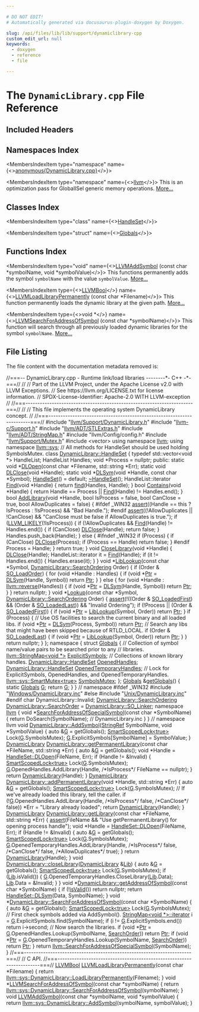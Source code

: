 ```yaml
---

# DO NOT EDIT!
# Automatically generated via docusaurus-plugin-doxygen by Doxygen.

slug: /api/files/lib/lib/support/dynamiclibrary-cpp
custom_edit_url: null
keywords:
  - doxygen
  - reference
  - file

---
```





# The `DynamicLibrary.cpp` File Reference

<DoxygenPage pluginConfig={pluginConfig}>



## Included Headers

<IncludesList>
<IncludesListItem
  filePath="llvm/Support/DynamicLibrary.h"
  permalink="/docs/api/files/include/include/llvm/include/llvm/support/dynamiclibrary-h"
  isLocal="true" />
<IncludesListItem
  filePath="llvm-c/Support.h"
  permalink="/docs/api/files/include/include/llvm-c/support-h"
  isLocal="true" />
<IncludesListItem
  filePath="llvm/ADT/STLExtras.h"
  permalink="/docs/api/files/include/include/llvm/include/llvm/adt/stlextras-h"
  isLocal="true" />
<IncludesListItem
  filePath="llvm/ADT/StringMap.h"
  permalink="/docs/api/files/include/include/llvm/include/llvm/adt/stringmap-h"
  isLocal="true" />
<IncludesListItem
  filePath="llvm/Config/config.h"
  permalink=""
  isLocal="true" />
<IncludesListItem
  filePath="llvm/Support/Mutex.h"
  permalink="/docs/api/files/include/include/llvm/include/llvm/support/mutex-h"
  isLocal="true" />
<IncludesListItem
  filePath="vector"
  permalink=""
  isLocal="false" />
<IncludesListItem
  filePath="Unix/DynamicLibrary.inc"
  permalink="/docs/api/files/lib/lib/support/lib/support/unix/dynamiclibrary-inc"
  isLocal="true" />
</IncludesList>

## Namespaces Index

<MembersIndex>

<MembersIndexItem
  type="namespace"
  name={<><a href="/docs/api/namespaces/anonymous-dynamiclibrary-cpp-">anonymous&#123;DynamicLibrary.cpp&#125;</a></>}>
</MembersIndexItem>

<MembersIndexItem
  type="namespace"
  name={<><a href="/docs/api/namespaces/llvm">llvm</a></>}>
This is an optimization pass for GlobalISel generic memory operations. <a href="/docs/api/namespaces/llvm/#details">More...</a>
</MembersIndexItem>

</MembersIndex>

## Classes Index

<MembersIndex>

<MembersIndexItem
  type="class"
  name={<><a href="/docs/api/classes/dynamiclibrary/handleset">HandleSet</a></>}>
</MembersIndexItem>

<MembersIndexItem
  type="struct"
  name={<><a href="/docs/api/structs/anonymous-namespace-dynamiclibrary-cpp-/globals">Globals</a></>}>
</MembersIndexItem>

</MembersIndex>

## Functions Index

<MembersIndex>

<MembersIndexItem
  type="void"
  name={<><a href="/docs/api/groups/llvmccore/#ga8706a6e4aa81193f97cf40c1dd8c0d3a">LLVMAddSymbol</a> (const char &#42;symbolName, void &#42;symbolValue)</>}>
This functions permanently adds the symbol <code>symbolName</code> with the value <code>symbolValue</code>. <a href="/docs/api/groups/llvmccore/#ga8706a6e4aa81193f97cf40c1dd8c0d3a">More...</a>
</MembersIndexItem>

<MembersIndexItem
  type={<><a href="/docs/api/groups/llvmcsupporttypes/#ga209de0bceb13179a973c6a45211617bd">LLVMBool</a></>}
  name={<><a href="/docs/api/groups/llvmccore/#ga6fc1331c1a6d2cc6f0fda94f4a4636f9">LLVMLoadLibraryPermanently</a> (const char &#42;Filename)</>}>
This function permanently loads the dynamic library at the given path. <a href="/docs/api/groups/llvmccore/#ga6fc1331c1a6d2cc6f0fda94f4a4636f9">More...</a>
</MembersIndexItem>

<MembersIndexItem
  type={<>void &#42;</>}
  name={<><a href="/docs/api/groups/llvmccore/#ga9361c91b1806a646e7c019ee82f927f2">LLVMSearchForAddressOfSymbol</a> (const char &#42;symbolName)</>}>
This function will search through all previously loaded dynamic libraries for the symbol <code>symbolName</code>. <a href="/docs/api/groups/llvmccore/#ga9361c91b1806a646e7c019ee82f927f2">More...</a>
</MembersIndexItem>

</MembersIndex>


## File Listing

The file content with the documentation metadata removed is:

<ProgramListing>

<Link id="l00001" /><CodeLine lineNumber="1"><span class="doxyHighlightComment">//===-- DynamicLibrary.cpp - Runtime link/load libraries --------&#42;- C++ -&#42;-===//</span></CodeLine>
<Link id="l00002" /><CodeLine lineNumber="2"><span class="doxyHighlightComment">//</span></CodeLine>
<Link id="l00003" /><CodeLine lineNumber="3"><span class="doxyHighlightComment">// Part of the LLVM Project, under the Apache License v2.0 with LLVM Exceptions.</span></CodeLine>
<Link id="l00004" /><CodeLine lineNumber="4"><span class="doxyHighlightComment">// See https://llvm.org/LICENSE.txt for license information.</span></CodeLine>
<Link id="l00005" /><CodeLine lineNumber="5"><span class="doxyHighlightComment">// SPDX-License-Identifier: Apache-2.0 WITH LLVM-exception</span></CodeLine>
<Link id="l00006" /><CodeLine lineNumber="6"><span class="doxyHighlightComment">//</span></CodeLine>
<Link id="l00007" /><CodeLine lineNumber="7"><span class="doxyHighlightComment">//===----------------------------------------------------------------------===//</span></CodeLine>
<Link id="l00008" /><CodeLine lineNumber="8"><span class="doxyHighlightComment">//</span></CodeLine>
<Link id="l00009" /><CodeLine lineNumber="9"><span class="doxyHighlightComment">//  This file implements the operating system DynamicLibrary concept.</span></CodeLine>
<Link id="l00010" /><CodeLine lineNumber="10"><span class="doxyHighlightComment">//</span></CodeLine>
<Link id="l00011" /><CodeLine lineNumber="11"><span class="doxyHighlightComment">//===----------------------------------------------------------------------===//</span></CodeLine>
<Link id="l00012" /><CodeLine lineNumber="12"></CodeLine>
<Link id="l00013" /><CodeLine lineNumber="13"><span class="doxyHighlightPreprocessor">#include &quot;<a href="/docs/api/files/include/include/llvm/include/llvm/support/dynamiclibrary-h">llvm/Support/DynamicLibrary.h</a>&quot;</span></CodeLine>
<Link id="l00014" /><CodeLine lineNumber="14"><span class="doxyHighlightPreprocessor">#include &quot;<a href="/docs/api/files/include/include/llvm-c/support-h">llvm-c/Support.h</a>&quot;</span></CodeLine>
<Link id="l00015" /><CodeLine lineNumber="15"><span class="doxyHighlightPreprocessor">#include &quot;<a href="/docs/api/files/include/include/llvm/include/llvm/adt/stlextras-h">llvm/ADT/STLExtras.h</a>&quot;</span></CodeLine>
<Link id="l00016" /><CodeLine lineNumber="16"><span class="doxyHighlightPreprocessor">#include &quot;<a href="/docs/api/files/include/include/llvm/include/llvm/adt/stringmap-h">llvm/ADT/StringMap.h</a>&quot;</span></CodeLine>
<Link id="l00017" /><CodeLine lineNumber="17"><span class="doxyHighlightPreprocessor">#include &quot;llvm/Config/config.h&quot;</span></CodeLine>
<Link id="l00018" /><CodeLine lineNumber="18"><span class="doxyHighlightPreprocessor">#include &quot;<a href="/docs/api/files/include/include/llvm/include/llvm/support/mutex-h">llvm/Support/Mutex.h</a>&quot;</span></CodeLine>
<Link id="l00019" /><CodeLine lineNumber="19"><span class="doxyHighlightPreprocessor">#include &lt;vector&gt;</span></CodeLine>
<Link id="l00020" /><CodeLine lineNumber="20"></CodeLine>
<Link id="l00021" /><CodeLine lineNumber="21"><span class="doxyHighlightKeyword">using namespace </span><span class="doxyHighlight"><a href="/docs/api/namespaces/llvm">llvm</a>;</span></CodeLine>
<Link id="l00022" /><CodeLine lineNumber="22"><span class="doxyHighlightKeyword">using namespace </span><span class="doxyHighlight"><a href="/docs/api/namespaces/llvm/sys">llvm::sys</a>;</span></CodeLine>
<Link id="l00023" /><CodeLine lineNumber="23"></CodeLine>
<Link id="l00024" /><CodeLine lineNumber="24"><span class="doxyHighlightComment">// All methods for HandleSet should be used holding SymbolsMutex.</span></CodeLine>
<Link id="l00025" /><CodeLine lineNumber="25" lineLink="/docs/api/classes/dynamiclibrary/handleset"><span class="doxyHighlightKeyword">class </span><span class="doxyHighlight"><a href="/docs/api/classes/dynamiclibrary/handleset">DynamicLibrary::HandleSet</a> &#123;</span></CodeLine>
<Link id="l00026" /><CodeLine lineNumber="26"><span class="doxyHighlight">  </span><span class="doxyHighlightKeyword">typedef</span><span class="doxyHighlight"> std::vector&lt;void &#42;&gt; HandleList;</span></CodeLine>
<Link id="l00027" /><CodeLine lineNumber="27"><span class="doxyHighlight">  HandleList Handles;</span></CodeLine>
<Link id="l00028" /><CodeLine lineNumber="28"><span class="doxyHighlight">  </span><span class="doxyHighlightKeywordType">void</span><span class="doxyHighlight"> &#42;Process = </span><span class="doxyHighlightKeyword">nullptr</span><span class="doxyHighlight">;</span></CodeLine>
<Link id="l00029" /><CodeLine lineNumber="29"></CodeLine>
<Link id="l00030" /><CodeLine lineNumber="30"><span class="doxyHighlightKeyword">public</span><span class="doxyHighlight">:</span></CodeLine>
<Link id="l00031" /><CodeLine lineNumber="31" lineLink="/docs/api/classes/dynamiclibrary/handleset/#a9df2a55f4a1ee34610802540457f3fab"><span class="doxyHighlight">  </span><span class="doxyHighlightKeyword">static</span><span class="doxyHighlight"> </span><span class="doxyHighlightKeywordType">void</span><span class="doxyHighlight"> &#42;<a href="/docs/api/classes/dynamiclibrary/handleset/#a9df2a55f4a1ee34610802540457f3fab">DLOpen</a>(</span><span class="doxyHighlightKeyword">const</span><span class="doxyHighlight"> </span><span class="doxyHighlightKeywordType">char</span><span class="doxyHighlight"> &#42;Filename, std::string &#42;Err);</span></CodeLine>
<Link id="l00032" /><CodeLine lineNumber="32" lineLink="/docs/api/classes/dynamiclibrary/handleset/#ae7a8e4c562fe12a27adea30aba533254"><span class="doxyHighlight">  </span><span class="doxyHighlightKeyword">static</span><span class="doxyHighlight"> </span><span class="doxyHighlightKeywordType">void</span><span class="doxyHighlight"> <a href="/docs/api/classes/dynamiclibrary/handleset/#ae7a8e4c562fe12a27adea30aba533254">DLClose</a>(</span><span class="doxyHighlightKeywordType">void</span><span class="doxyHighlight"> &#42;Handle);</span></CodeLine>
<Link id="l00033" /><CodeLine lineNumber="33" lineLink="/docs/api/classes/dynamiclibrary/handleset/#aaea4161534624cd91cd5404b6f25291c"><span class="doxyHighlight">  </span><span class="doxyHighlightKeyword">static</span><span class="doxyHighlight"> </span><span class="doxyHighlightKeywordType">void</span><span class="doxyHighlight"> &#42;<a href="/docs/api/classes/dynamiclibrary/handleset/#aaea4161534624cd91cd5404b6f25291c">DLSym</a>(</span><span class="doxyHighlightKeywordType">void</span><span class="doxyHighlight"> &#42;Handle, </span><span class="doxyHighlightKeyword">const</span><span class="doxyHighlight"> </span><span class="doxyHighlightKeywordType">char</span><span class="doxyHighlight"> &#42;Symbol);</span></CodeLine>
<Link id="l00034" /><CodeLine lineNumber="34"></CodeLine>
<Link id="l00035" /><CodeLine lineNumber="35" lineLink="/docs/api/classes/dynamiclibrary/handleset/#a777bb13433fdb558cb3817e3f4ce441c"><span class="doxyHighlight">  <a href="/docs/api/classes/dynamiclibrary/handleset/#a777bb13433fdb558cb3817e3f4ce441c">HandleSet</a>() = </span><span class="doxyHighlightKeywordFlow">default</span><span class="doxyHighlight">;</span></CodeLine>
<Link id="l00036" /><CodeLine lineNumber="36" lineLink="/docs/api/classes/dynamiclibrary/handleset/#aac812445033afca9d6ebe400399b4830"><span class="doxyHighlight">  <a href="/docs/api/classes/dynamiclibrary/handleset/#aac812445033afca9d6ebe400399b4830">~HandleSet</a>();</span></CodeLine>
<Link id="l00037" /><CodeLine lineNumber="37"></CodeLine>
<Link id="l00038" /><CodeLine lineNumber="38" lineLink="/docs/api/classes/dynamiclibrary/handleset/#a877c633db7115d78879906125c5a2d35"><span class="doxyHighlight">  HandleList::iterator <a href="/docs/api/classes/dynamiclibrary/handleset/#a877c633db7115d78879906125c5a2d35">Find</a>(</span><span class="doxyHighlightKeywordType">void</span><span class="doxyHighlight"> &#42;Handle) &#123; </span><span class="doxyHighlightKeywordFlow">return</span><span class="doxyHighlight"> <a href="/docs/api/namespaces/llvm/#a086e9fbdb06276db7753101a08a63adf">find</a>(Handles, Handle); &#125;</span></CodeLine>
<Link id="l00039" /><CodeLine lineNumber="39"></CodeLine>
<Link id="l00040" /><CodeLine lineNumber="40" lineLink="/docs/api/classes/dynamiclibrary/handleset/#a7aae8e8aa49a578f9ee990ba6ac5c59f"><span class="doxyHighlight">  </span><span class="doxyHighlightKeywordType">bool</span><span class="doxyHighlight"> <a href="/docs/api/classes/dynamiclibrary/handleset/#a7aae8e8aa49a578f9ee990ba6ac5c59f">Contains</a>(</span><span class="doxyHighlightKeywordType">void</span><span class="doxyHighlight"> &#42;Handle) &#123;</span></CodeLine>
<Link id="l00041" /><CodeLine lineNumber="41"><span class="doxyHighlight">    </span><span class="doxyHighlightKeywordFlow">return</span><span class="doxyHighlight"> Handle == Process || <a href="/docs/api/classes/dynamiclibrary/handleset/#a877c633db7115d78879906125c5a2d35">Find</a>(Handle) != Handles.end();</span></CodeLine>
<Link id="l00042" /><CodeLine lineNumber="42"><span class="doxyHighlight">  &#125;</span></CodeLine>
<Link id="l00043" /><CodeLine lineNumber="43"></CodeLine>
<Link id="l00044" /><CodeLine lineNumber="44" lineLink="/docs/api/classes/dynamiclibrary/handleset/#a57e48229c8cea2a8adee11137875503f"><span class="doxyHighlight">  </span><span class="doxyHighlightKeywordType">bool</span><span class="doxyHighlight"> <a href="/docs/api/classes/dynamiclibrary/handleset/#a57e48229c8cea2a8adee11137875503f">AddLibrary</a>(</span><span class="doxyHighlightKeywordType">void</span><span class="doxyHighlight"> &#42;Handle, </span><span class="doxyHighlightKeywordType">bool</span><span class="doxyHighlight"> IsProcess = </span><span class="doxyHighlightKeyword">false</span><span class="doxyHighlight">, </span><span class="doxyHighlightKeywordType">bool</span><span class="doxyHighlight"> CanClose = </span><span class="doxyHighlightKeyword">true</span><span class="doxyHighlight">,</span></CodeLine>
<Link id="l00045" /><CodeLine lineNumber="45"><span class="doxyHighlight">                  </span><span class="doxyHighlightKeywordType">bool</span><span class="doxyHighlight"> AllowDuplicates = </span><span class="doxyHighlightKeyword">false</span><span class="doxyHighlight">) &#123;</span></CodeLine>
<Link id="l00046" /><CodeLine lineNumber="46"><span class="doxyHighlightPreprocessor">#ifdef &#95;WIN32</span></CodeLine>
<Link id="l00047" /><CodeLine lineNumber="47"><span class="doxyHighlight">    <a href="/docs/api/files/lib/lib/target/lib/target/amdgpu/silowercontrolflow-cpp/#a4868c5d81c5ccc98c47aeab6244346a0">assert</a>((Handle == </span><span class="doxyHighlightKeyword">this</span><span class="doxyHighlight"> ? IsProcess : !IsProcess) &amp;&amp; </span><span class="doxyHighlightStringLiteral">&quot;Bad Handle.&quot;</span><span class="doxyHighlight">);</span></CodeLine>
<Link id="l00048" /><CodeLine lineNumber="48"><span class="doxyHighlightPreprocessor">#endif</span></CodeLine>
<Link id="l00049" /><CodeLine lineNumber="49"><span class="doxyHighlight">    <a href="/docs/api/files/lib/lib/target/lib/target/amdgpu/silowercontrolflow-cpp/#a4868c5d81c5ccc98c47aeab6244346a0">assert</a>((!AllowDuplicates || !CanClose) &amp;&amp;</span></CodeLine>
<Link id="l00050" /><CodeLine lineNumber="50"><span class="doxyHighlight">           </span><span class="doxyHighlightStringLiteral">&quot;CanClose must be false if AllowDuplicates is true.&quot;</span><span class="doxyHighlight">);</span></CodeLine>
<Link id="l00051" /><CodeLine lineNumber="51"></CodeLine>
<Link id="l00052" /><CodeLine lineNumber="52"><span class="doxyHighlight">    </span><span class="doxyHighlightKeywordFlow">if</span><span class="doxyHighlight"> (<a href="/docs/api/files/include/include/llvm/include/llvm/support/compiler-h/#ae5b35beb6f127e5f47269e9124b886fb">LLVM&#95;LIKELY</a>(!IsProcess)) &#123;</span></CodeLine>
<Link id="l00053" /><CodeLine lineNumber="53"><span class="doxyHighlight">      </span><span class="doxyHighlightKeywordFlow">if</span><span class="doxyHighlight"> (!AllowDuplicates &amp;&amp; <a href="/docs/api/classes/dynamiclibrary/handleset/#a877c633db7115d78879906125c5a2d35">Find</a>(Handle) != Handles.end()) &#123;</span></CodeLine>
<Link id="l00054" /><CodeLine lineNumber="54"><span class="doxyHighlight">        </span><span class="doxyHighlightKeywordFlow">if</span><span class="doxyHighlight"> (CanClose)</span></CodeLine>
<Link id="l00055" /><CodeLine lineNumber="55"><span class="doxyHighlight">          <a href="/docs/api/classes/dynamiclibrary/handleset/#ae7a8e4c562fe12a27adea30aba533254">DLClose</a>(Handle);</span></CodeLine>
<Link id="l00056" /><CodeLine lineNumber="56"><span class="doxyHighlight">        </span><span class="doxyHighlightKeywordFlow">return</span><span class="doxyHighlight"> </span><span class="doxyHighlightKeyword">false</span><span class="doxyHighlight">;</span></CodeLine>
<Link id="l00057" /><CodeLine lineNumber="57"><span class="doxyHighlight">      &#125;</span></CodeLine>
<Link id="l00058" /><CodeLine lineNumber="58"><span class="doxyHighlight">      Handles.push&#95;back(Handle);</span></CodeLine>
<Link id="l00059" /><CodeLine lineNumber="59"><span class="doxyHighlight">    &#125; </span><span class="doxyHighlightKeywordFlow">else</span><span class="doxyHighlight"> &#123;</span></CodeLine>
<Link id="l00060" /><CodeLine lineNumber="60"><span class="doxyHighlightPreprocessor">#ifndef &#95;WIN32</span></CodeLine>
<Link id="l00061" /><CodeLine lineNumber="61"><span class="doxyHighlight">      </span><span class="doxyHighlightKeywordFlow">if</span><span class="doxyHighlight"> (Process) &#123;</span></CodeLine>
<Link id="l00062" /><CodeLine lineNumber="62"><span class="doxyHighlight">        </span><span class="doxyHighlightKeywordFlow">if</span><span class="doxyHighlight"> (CanClose)</span></CodeLine>
<Link id="l00063" /><CodeLine lineNumber="63"><span class="doxyHighlight">          <a href="/docs/api/classes/dynamiclibrary/handleset/#ae7a8e4c562fe12a27adea30aba533254">DLClose</a>(Process);</span></CodeLine>
<Link id="l00064" /><CodeLine lineNumber="64"><span class="doxyHighlight">        </span><span class="doxyHighlightKeywordFlow">if</span><span class="doxyHighlight"> (Process == Handle)</span></CodeLine>
<Link id="l00065" /><CodeLine lineNumber="65"><span class="doxyHighlight">          </span><span class="doxyHighlightKeywordFlow">return</span><span class="doxyHighlight"> </span><span class="doxyHighlightKeyword">false</span><span class="doxyHighlight">;</span></CodeLine>
<Link id="l00066" /><CodeLine lineNumber="66"><span class="doxyHighlight">      &#125;</span></CodeLine>
<Link id="l00067" /><CodeLine lineNumber="67"><span class="doxyHighlightPreprocessor">#endif</span></CodeLine>
<Link id="l00068" /><CodeLine lineNumber="68"><span class="doxyHighlight">      Process = Handle;</span></CodeLine>
<Link id="l00069" /><CodeLine lineNumber="69"><span class="doxyHighlight">    &#125;</span></CodeLine>
<Link id="l00070" /><CodeLine lineNumber="70"><span class="doxyHighlight">    </span><span class="doxyHighlightKeywordFlow">return</span><span class="doxyHighlight"> </span><span class="doxyHighlightKeyword">true</span><span class="doxyHighlight">;</span></CodeLine>
<Link id="l00071" /><CodeLine lineNumber="71"><span class="doxyHighlight">  &#125;</span></CodeLine>
<Link id="l00072" /><CodeLine lineNumber="72"></CodeLine>
<Link id="l00073" /><CodeLine lineNumber="73" lineLink="/docs/api/classes/dynamiclibrary/handleset/#afdf806f09f0e9c8f46b2af3e7671008b"><span class="doxyHighlight">  </span><span class="doxyHighlightKeywordType">void</span><span class="doxyHighlight"> <a href="/docs/api/classes/dynamiclibrary/handleset/#afdf806f09f0e9c8f46b2af3e7671008b">CloseLibrary</a>(</span><span class="doxyHighlightKeywordType">void</span><span class="doxyHighlight"> &#42;Handle) &#123;</span></CodeLine>
<Link id="l00074" /><CodeLine lineNumber="74"><span class="doxyHighlight">    <a href="/docs/api/classes/dynamiclibrary/handleset/#ae7a8e4c562fe12a27adea30aba533254">DLClose</a>(Handle);</span></CodeLine>
<Link id="l00075" /><CodeLine lineNumber="75"><span class="doxyHighlight">    HandleList::iterator it = <a href="/docs/api/classes/dynamiclibrary/handleset/#a877c633db7115d78879906125c5a2d35">Find</a>(Handle);</span></CodeLine>
<Link id="l00076" /><CodeLine lineNumber="76"><span class="doxyHighlight">    </span><span class="doxyHighlightKeywordFlow">if</span><span class="doxyHighlight"> (it != Handles.end()) &#123;</span></CodeLine>
<Link id="l00077" /><CodeLine lineNumber="77"><span class="doxyHighlight">      Handles.erase(it);</span></CodeLine>
<Link id="l00078" /><CodeLine lineNumber="78"><span class="doxyHighlight">    &#125;</span></CodeLine>
<Link id="l00079" /><CodeLine lineNumber="79"><span class="doxyHighlight">  &#125;</span></CodeLine>
<Link id="l00080" /><CodeLine lineNumber="80"></CodeLine>
<Link id="l00081" /><CodeLine lineNumber="81" lineLink="/docs/api/classes/dynamiclibrary/handleset/#aacb1203f411484794ada2f3e9556ef63"><span class="doxyHighlight">  </span><span class="doxyHighlightKeywordType">void</span><span class="doxyHighlight"> &#42;<a href="/docs/api/classes/dynamiclibrary/handleset/#aacb1203f411484794ada2f3e9556ef63">LibLookup</a>(</span><span class="doxyHighlightKeyword">const</span><span class="doxyHighlight"> </span><span class="doxyHighlightKeywordType">char</span><span class="doxyHighlight"> &#42;Symbol, <a href="/docs/api/classes/llvm/sys/dynamiclibrary/#a5e198e8003db7c5e9f35ee98a5897e59">DynamicLibrary::SearchOrdering</a> Order) &#123;</span></CodeLine>
<Link id="l00082" /><CodeLine lineNumber="82"><span class="doxyHighlight">    </span><span class="doxyHighlightKeywordFlow">if</span><span class="doxyHighlight"> (Order &amp; <a href="/docs/api/classes/llvm/sys/dynamiclibrary/#a5e198e8003db7c5e9f35ee98a5897e59a766335f02cb77f4bea92f2212f65c0b5">SO&#95;LoadOrder</a>) &#123;</span></CodeLine>
<Link id="l00083" /><CodeLine lineNumber="83"><span class="doxyHighlight">      </span><span class="doxyHighlightKeywordFlow">for</span><span class="doxyHighlight"> (</span><span class="doxyHighlightKeywordType">void</span><span class="doxyHighlight"> &#42;Handle : Handles) &#123;</span></CodeLine>
<Link id="l00084" /><CodeLine lineNumber="84"><span class="doxyHighlight">        </span><span class="doxyHighlightKeywordFlow">if</span><span class="doxyHighlight"> (</span><span class="doxyHighlightKeywordType">void</span><span class="doxyHighlight"> &#42;<a href="/docs/api/files/lib/lib/analysis/targetlibraryinfo-cpp/#aca185e6d0e9f423dbb24440206454872a11dbf501abf829b3ab7049c2d3a8a053">Ptr</a> = <a href="/docs/api/classes/dynamiclibrary/handleset/#aaea4161534624cd91cd5404b6f25291c">DLSym</a>(Handle, Symbol))</span></CodeLine>
<Link id="l00085" /><CodeLine lineNumber="85"><span class="doxyHighlight">          </span><span class="doxyHighlightKeywordFlow">return</span><span class="doxyHighlight"> <a href="/docs/api/files/lib/lib/analysis/targetlibraryinfo-cpp/#aca185e6d0e9f423dbb24440206454872a11dbf501abf829b3ab7049c2d3a8a053">Ptr</a>;</span></CodeLine>
<Link id="l00086" /><CodeLine lineNumber="86"><span class="doxyHighlight">      &#125;</span></CodeLine>
<Link id="l00087" /><CodeLine lineNumber="87"><span class="doxyHighlight">    &#125; </span><span class="doxyHighlightKeywordFlow">else</span><span class="doxyHighlight"> &#123;</span></CodeLine>
<Link id="l00088" /><CodeLine lineNumber="88"><span class="doxyHighlight">      </span><span class="doxyHighlightKeywordFlow">for</span><span class="doxyHighlight"> (</span><span class="doxyHighlightKeywordType">void</span><span class="doxyHighlight"> &#42;Handle : <a href="/docs/api/namespaces/llvm/#a6b0ac1fa4f05de76413c5e0ca6334035">llvm::reverse</a>(Handles)) &#123;</span></CodeLine>
<Link id="l00089" /><CodeLine lineNumber="89"><span class="doxyHighlight">        </span><span class="doxyHighlightKeywordFlow">if</span><span class="doxyHighlight"> (</span><span class="doxyHighlightKeywordType">void</span><span class="doxyHighlight"> &#42;<a href="/docs/api/files/lib/lib/analysis/targetlibraryinfo-cpp/#aca185e6d0e9f423dbb24440206454872a11dbf501abf829b3ab7049c2d3a8a053">Ptr</a> = <a href="/docs/api/classes/dynamiclibrary/handleset/#aaea4161534624cd91cd5404b6f25291c">DLSym</a>(Handle, Symbol))</span></CodeLine>
<Link id="l00090" /><CodeLine lineNumber="90"><span class="doxyHighlight">          </span><span class="doxyHighlightKeywordFlow">return</span><span class="doxyHighlight"> <a href="/docs/api/files/lib/lib/analysis/targetlibraryinfo-cpp/#aca185e6d0e9f423dbb24440206454872a11dbf501abf829b3ab7049c2d3a8a053">Ptr</a>;</span></CodeLine>
<Link id="l00091" /><CodeLine lineNumber="91"><span class="doxyHighlight">      &#125;</span></CodeLine>
<Link id="l00092" /><CodeLine lineNumber="92"><span class="doxyHighlight">    &#125;</span></CodeLine>
<Link id="l00093" /><CodeLine lineNumber="93"><span class="doxyHighlight">    </span><span class="doxyHighlightKeywordFlow">return</span><span class="doxyHighlight"> </span><span class="doxyHighlightKeyword">nullptr</span><span class="doxyHighlight">;</span></CodeLine>
<Link id="l00094" /><CodeLine lineNumber="94"><span class="doxyHighlight">  &#125;</span></CodeLine>
<Link id="l00095" /><CodeLine lineNumber="95"></CodeLine>
<Link id="l00096" /><CodeLine lineNumber="96" lineLink="/docs/api/classes/dynamiclibrary/handleset/#a69d9a9e69fed62d0f6edd6aa1eb77d95"><span class="doxyHighlight">  </span><span class="doxyHighlightKeywordType">void</span><span class="doxyHighlight"> &#42;<a href="/docs/api/classes/dynamiclibrary/handleset/#a69d9a9e69fed62d0f6edd6aa1eb77d95">Lookup</a>(</span><span class="doxyHighlightKeyword">const</span><span class="doxyHighlight"> </span><span class="doxyHighlightKeywordType">char</span><span class="doxyHighlight"> &#42;Symbol, <a href="/docs/api/classes/llvm/sys/dynamiclibrary/#a5e198e8003db7c5e9f35ee98a5897e59">DynamicLibrary::SearchOrdering</a> Order) &#123;</span></CodeLine>
<Link id="l00097" /><CodeLine lineNumber="97"><span class="doxyHighlight">    <a href="/docs/api/files/lib/lib/target/lib/target/amdgpu/silowercontrolflow-cpp/#a4868c5d81c5ccc98c47aeab6244346a0">assert</a>(!((Order &amp; <a href="/docs/api/classes/llvm/sys/dynamiclibrary/#a5e198e8003db7c5e9f35ee98a5897e59a8e941223db97baefe656ec0adc0d78ab">SO&#95;LoadedFirst</a>) &amp;&amp; (Order &amp; <a href="/docs/api/classes/llvm/sys/dynamiclibrary/#a5e198e8003db7c5e9f35ee98a5897e59a455bb962eea2904a7faa441d04b59946">SO&#95;LoadedLast</a>)) &amp;&amp;</span></CodeLine>
<Link id="l00098" /><CodeLine lineNumber="98"><span class="doxyHighlight">           </span><span class="doxyHighlightStringLiteral">&quot;Invalid Ordering&quot;</span><span class="doxyHighlight">);</span></CodeLine>
<Link id="l00099" /><CodeLine lineNumber="99"></CodeLine>
<Link id="l00100" /><CodeLine lineNumber="100"><span class="doxyHighlight">    </span><span class="doxyHighlightKeywordFlow">if</span><span class="doxyHighlight"> (!Process || (Order &amp; <a href="/docs/api/classes/llvm/sys/dynamiclibrary/#a5e198e8003db7c5e9f35ee98a5897e59a8e941223db97baefe656ec0adc0d78ab">SO&#95;LoadedFirst</a>)) &#123;</span></CodeLine>
<Link id="l00101" /><CodeLine lineNumber="101"><span class="doxyHighlight">      </span><span class="doxyHighlightKeywordFlow">if</span><span class="doxyHighlight"> (</span><span class="doxyHighlightKeywordType">void</span><span class="doxyHighlight"> &#42;<a href="/docs/api/files/lib/lib/analysis/targetlibraryinfo-cpp/#aca185e6d0e9f423dbb24440206454872a11dbf501abf829b3ab7049c2d3a8a053">Ptr</a> = <a href="/docs/api/classes/dynamiclibrary/handleset/#aacb1203f411484794ada2f3e9556ef63">LibLookup</a>(Symbol, Order))</span></CodeLine>
<Link id="l00102" /><CodeLine lineNumber="102"><span class="doxyHighlight">        </span><span class="doxyHighlightKeywordFlow">return</span><span class="doxyHighlight"> <a href="/docs/api/files/lib/lib/analysis/targetlibraryinfo-cpp/#aca185e6d0e9f423dbb24440206454872a11dbf501abf829b3ab7049c2d3a8a053">Ptr</a>;</span></CodeLine>
<Link id="l00103" /><CodeLine lineNumber="103"><span class="doxyHighlight">    &#125;</span></CodeLine>
<Link id="l00104" /><CodeLine lineNumber="104"><span class="doxyHighlight">    </span><span class="doxyHighlightKeywordFlow">if</span><span class="doxyHighlight"> (Process) &#123;</span></CodeLine>
<Link id="l00105" /><CodeLine lineNumber="105"><span class="doxyHighlight">      </span><span class="doxyHighlightComment">// Use OS facilities to search the current binary and all loaded libs.</span></CodeLine>
<Link id="l00106" /><CodeLine lineNumber="106"><span class="doxyHighlight">      </span><span class="doxyHighlightKeywordFlow">if</span><span class="doxyHighlight"> (</span><span class="doxyHighlightKeywordType">void</span><span class="doxyHighlight"> &#42;<a href="/docs/api/files/lib/lib/analysis/targetlibraryinfo-cpp/#aca185e6d0e9f423dbb24440206454872a11dbf501abf829b3ab7049c2d3a8a053">Ptr</a> = <a href="/docs/api/classes/dynamiclibrary/handleset/#aaea4161534624cd91cd5404b6f25291c">DLSym</a>(Process, Symbol))</span></CodeLine>
<Link id="l00107" /><CodeLine lineNumber="107"><span class="doxyHighlight">        </span><span class="doxyHighlightKeywordFlow">return</span><span class="doxyHighlight"> <a href="/docs/api/files/lib/lib/analysis/targetlibraryinfo-cpp/#aca185e6d0e9f423dbb24440206454872a11dbf501abf829b3ab7049c2d3a8a053">Ptr</a>;</span></CodeLine>
<Link id="l00108" /><CodeLine lineNumber="108"></CodeLine>
<Link id="l00109" /><CodeLine lineNumber="109"><span class="doxyHighlight">      </span><span class="doxyHighlightComment">// Search any libs that might have been skipped because of RTLD&#95;LOCAL.</span></CodeLine>
<Link id="l00110" /><CodeLine lineNumber="110"><span class="doxyHighlight">      </span><span class="doxyHighlightKeywordFlow">if</span><span class="doxyHighlight"> (Order &amp; <a href="/docs/api/classes/llvm/sys/dynamiclibrary/#a5e198e8003db7c5e9f35ee98a5897e59a455bb962eea2904a7faa441d04b59946">SO&#95;LoadedLast</a>) &#123;</span></CodeLine>
<Link id="l00111" /><CodeLine lineNumber="111"><span class="doxyHighlight">        </span><span class="doxyHighlightKeywordFlow">if</span><span class="doxyHighlight"> (</span><span class="doxyHighlightKeywordType">void</span><span class="doxyHighlight"> &#42;<a href="/docs/api/files/lib/lib/analysis/targetlibraryinfo-cpp/#aca185e6d0e9f423dbb24440206454872a11dbf501abf829b3ab7049c2d3a8a053">Ptr</a> = <a href="/docs/api/classes/dynamiclibrary/handleset/#aacb1203f411484794ada2f3e9556ef63">LibLookup</a>(Symbol, Order))</span></CodeLine>
<Link id="l00112" /><CodeLine lineNumber="112"><span class="doxyHighlight">          </span><span class="doxyHighlightKeywordFlow">return</span><span class="doxyHighlight"> <a href="/docs/api/files/lib/lib/analysis/targetlibraryinfo-cpp/#aca185e6d0e9f423dbb24440206454872a11dbf501abf829b3ab7049c2d3a8a053">Ptr</a>;</span></CodeLine>
<Link id="l00113" /><CodeLine lineNumber="113"><span class="doxyHighlight">      &#125;</span></CodeLine>
<Link id="l00114" /><CodeLine lineNumber="114"><span class="doxyHighlight">    &#125;</span></CodeLine>
<Link id="l00115" /><CodeLine lineNumber="115"><span class="doxyHighlight">    </span><span class="doxyHighlightKeywordFlow">return</span><span class="doxyHighlight"> </span><span class="doxyHighlightKeyword">nullptr</span><span class="doxyHighlight">;</span></CodeLine>
<Link id="l00116" /><CodeLine lineNumber="116"><span class="doxyHighlight">  &#125;</span></CodeLine>
<Link id="l00117" /><CodeLine lineNumber="117"><span class="doxyHighlight">&#125;;</span></CodeLine>
<Link id="l00118" /><CodeLine lineNumber="118"></CodeLine>
<Link id="l00119" /><CodeLine lineNumber="119" lineLink="/docs/api/namespaces/anonymous-dynamiclibrary-cpp-"><span class="doxyHighlightKeyword">namespace </span><span class="doxyHighlight">&#123;</span></CodeLine>
<Link id="l00120" /><CodeLine lineNumber="120"></CodeLine>
<Link id="l00121" /><CodeLine lineNumber="121" lineLink="/docs/api/structs/anonymous-namespace-dynamiclibrary-cpp-/globals"><span class="doxyHighlightKeyword">struct </span><span class="doxyHighlight"><a href="/docs/api/structs/anonymous-namespace-dynamiclibrary-cpp-/globals">Globals</a> &#123;</span></CodeLine>
<Link id="l00122" /><CodeLine lineNumber="122"><span class="doxyHighlight">  </span><span class="doxyHighlightComment">// Collection of symbol name/value pairs to be searched prior to any</span></CodeLine>
<Link id="l00123" /><CodeLine lineNumber="123"><span class="doxyHighlight">  </span><span class="doxyHighlightComment">// libraries.</span></CodeLine>
<Link id="l00124" /><CodeLine lineNumber="124" lineLink="/docs/api/structs/anonymous-namespace-dynamiclibrary-cpp-/globals/#a01a9169e936c1ca671bb66d39f78a02b"><span class="doxyHighlight">  <a href="/docs/api/classes/llvm/stringmap">llvm::StringMap&lt;void &#42;&gt;</a> <a href="/docs/api/structs/anonymous-namespace-dynamiclibrary-cpp-/globals/#a01a9169e936c1ca671bb66d39f78a02b">ExplicitSymbols</a>;</span></CodeLine>
<Link id="l00125" /><CodeLine lineNumber="125"><span class="doxyHighlight">  </span><span class="doxyHighlightComment">// Collections of known library handles.</span></CodeLine>
<Link id="l00126" /><CodeLine lineNumber="126" lineLink="/docs/api/structs/anonymous-namespace-dynamiclibrary-cpp-/globals/#a913f67fe420755a2f1ff22fcbdc0fcda"><span class="doxyHighlight">  <a href="/docs/api/classes/dynamiclibrary/handleset">DynamicLibrary::HandleSet</a> <a href="/docs/api/structs/anonymous-namespace-dynamiclibrary-cpp-/globals/#a913f67fe420755a2f1ff22fcbdc0fcda">OpenedHandles</a>;</span></CodeLine>
<Link id="l00127" /><CodeLine lineNumber="127" lineLink="/docs/api/structs/anonymous-namespace-dynamiclibrary-cpp-/globals/#affb0415e73e539545c4374d8c403f766"><span class="doxyHighlight">  <a href="/docs/api/classes/dynamiclibrary/handleset">DynamicLibrary::HandleSet</a> <a href="/docs/api/structs/anonymous-namespace-dynamiclibrary-cpp-/globals/#affb0415e73e539545c4374d8c403f766">OpenedTemporaryHandles</a>;</span></CodeLine>
<Link id="l00128" /><CodeLine lineNumber="128"><span class="doxyHighlight">  </span><span class="doxyHighlightComment">// Lock for ExplicitSymbols, OpenedHandles, and OpenedTemporaryHandles.</span></CodeLine>
<Link id="l00129" /><CodeLine lineNumber="129" lineLink="/docs/api/structs/anonymous-namespace-dynamiclibrary-cpp-/globals/#a4df01cad29668c02c0ad5aaa374d929b"><span class="doxyHighlight">  <a href="/docs/api/classes/llvm/sys/smartmutex">llvm::sys::SmartMutex&lt;true&gt;</a> <a href="/docs/api/structs/anonymous-namespace-dynamiclibrary-cpp-/globals/#a4df01cad29668c02c0ad5aaa374d929b">SymbolsMutex</a>;</span></CodeLine>
<Link id="l00130" /><CodeLine lineNumber="130"><span class="doxyHighlight">&#125;;</span></CodeLine>
<Link id="l00131" /><CodeLine lineNumber="131"></CodeLine>
<Link id="l00132" /><CodeLine lineNumber="132" lineLink="/docs/api/namespaces/anonymous-dynamiclibrary-cpp-/#afd73ef1e5423fbc1cfd28f7a13726bb7"><span class="doxyHighlight"><a href="/docs/api/structs/anonymous-namespace-dynamiclibrary-cpp-/globals">Globals</a> &amp;<a href="/docs/api/namespaces/anonymous-dynamiclibrary-cpp-/#afd73ef1e5423fbc1cfd28f7a13726bb7">getGlobals</a>() &#123;</span></CodeLine>
<Link id="l00133" /><CodeLine lineNumber="133"><span class="doxyHighlight">  </span><span class="doxyHighlightKeyword">static</span><span class="doxyHighlight"> <a href="/docs/api/structs/anonymous-namespace-dynamiclibrary-cpp-/globals">Globals</a> <a href="/docs/api/files/lib/lib/support/md5-cpp/#ad96b7cf3182ce2ba85e5a7a93b12c441">G</a>;</span></CodeLine>
<Link id="l00134" /><CodeLine lineNumber="134"><span class="doxyHighlight">  </span><span class="doxyHighlightKeywordFlow">return</span><span class="doxyHighlight"> <a href="/docs/api/files/lib/lib/support/md5-cpp/#ad96b7cf3182ce2ba85e5a7a93b12c441">G</a>;</span></CodeLine>
<Link id="l00135" /><CodeLine lineNumber="135"><span class="doxyHighlight">&#125;</span></CodeLine>
<Link id="l00136" /><CodeLine lineNumber="136"></CodeLine>
<Link id="l00137" /><CodeLine lineNumber="137"><span class="doxyHighlight">&#125; </span><span class="doxyHighlightComment">// namespace</span></CodeLine>
<Link id="l00138" /><CodeLine lineNumber="138"></CodeLine>
<Link id="l00139" /><CodeLine lineNumber="139"><span class="doxyHighlightPreprocessor">#ifdef &#95;WIN32</span></CodeLine>
<Link id="l00140" /><CodeLine lineNumber="140"></CodeLine>
<Link id="l00141" /><CodeLine lineNumber="141"><span class="doxyHighlightPreprocessor">#include &quot;<a href="/docs/api/files/lib/lib/support/lib/support/windows/dynamiclibrary-inc">Windows/DynamicLibrary.inc</a>&quot;</span></CodeLine>
<Link id="l00142" /><CodeLine lineNumber="142"></CodeLine>
<Link id="l00143" /><CodeLine lineNumber="143"><span class="doxyHighlightPreprocessor">#else</span></CodeLine>
<Link id="l00144" /><CodeLine lineNumber="144"></CodeLine>
<Link id="l00145" /><CodeLine lineNumber="145"><span class="doxyHighlightPreprocessor">#include &quot;<a href="/docs/api/files/lib/lib/support/lib/support/unix/dynamiclibrary-inc">Unix/DynamicLibrary.inc</a>&quot;</span></CodeLine>
<Link id="l00146" /><CodeLine lineNumber="146"></CodeLine>
<Link id="l00147" /><CodeLine lineNumber="147"><span class="doxyHighlightPreprocessor">#endif</span></CodeLine>
<Link id="l00148" /><CodeLine lineNumber="148"></CodeLine>
<Link id="l00149" /><CodeLine lineNumber="149"><span class="doxyHighlightKeywordType">char</span><span class="doxyHighlight"> DynamicLibrary::Invalid;</span></CodeLine>
<Link id="l00150" /><CodeLine lineNumber="150"><span class="doxyHighlight"><a href="/docs/api/classes/llvm/sys/dynamiclibrary/#a5e198e8003db7c5e9f35ee98a5897e59">DynamicLibrary::SearchOrdering</a> <a href="/docs/api/classes/llvm/sys/dynamiclibrary/#a796ad78100654a505c1803a39208fb5d">DynamicLibrary::SearchOrder</a> =</span></CodeLine>
<Link id="l00151" /><CodeLine lineNumber="151"><span class="doxyHighlight">    <a href="/docs/api/classes/llvm/sys/dynamiclibrary/#a5e198e8003db7c5e9f35ee98a5897e59a8e2b356d38ac9fe1f4a792153d6049a0">DynamicLibrary::SO&#95;Linker</a>;</span></CodeLine>
<Link id="l00152" /><CodeLine lineNumber="152"></CodeLine>
<Link id="l00153" /><CodeLine lineNumber="153"><span class="doxyHighlightKeyword">namespace </span><span class="doxyHighlight"><a href="/docs/api/namespaces/llvm">llvm</a> &#123;</span></CodeLine>
<Link id="l00154" /><CodeLine lineNumber="154" lineLink="/docs/api/namespaces/llvm/#ae640baa7177b5de5f1726f808db2d813"><span class="doxyHighlightKeywordType">void</span><span class="doxyHighlight"> &#42;<a href="/docs/api/namespaces/llvm/#ae640baa7177b5de5f1726f808db2d813">SearchForAddressOfSpecialSymbol</a>(</span><span class="doxyHighlightKeyword">const</span><span class="doxyHighlight"> </span><span class="doxyHighlightKeywordType">char</span><span class="doxyHighlight"> &#42;SymbolName) &#123;</span></CodeLine>
<Link id="l00155" /><CodeLine lineNumber="155"><span class="doxyHighlight">  </span><span class="doxyHighlightKeywordFlow">return</span><span class="doxyHighlight"> DoSearch(SymbolName); </span><span class="doxyHighlightComment">// DynamicLibrary.inc</span></CodeLine>
<Link id="l00156" /><CodeLine lineNumber="156"><span class="doxyHighlight">&#125;</span></CodeLine>
<Link id="l00157" /><CodeLine lineNumber="157"><span class="doxyHighlight">&#125; </span><span class="doxyHighlightComment">// namespace llvm</span></CodeLine>
<Link id="l00158" /><CodeLine lineNumber="158"></CodeLine>
<Link id="l00159" /><CodeLine lineNumber="159" lineLink="/docs/api/classes/llvm/sys/dynamiclibrary/#a2f997f2beb9cf206cd215663be3b9617"><span class="doxyHighlightKeywordType">void</span><span class="doxyHighlight"> <a href="/docs/api/classes/llvm/sys/dynamiclibrary/#a2f997f2beb9cf206cd215663be3b9617">DynamicLibrary::AddSymbol</a>(<a href="/docs/api/classes/llvm/stringref">StringRef</a> SymbolName, </span><span class="doxyHighlightKeywordType">void</span><span class="doxyHighlight"> &#42;SymbolValue) &#123;</span></CodeLine>
<Link id="l00160" /><CodeLine lineNumber="160"><span class="doxyHighlight">  </span><span class="doxyHighlightKeyword">auto</span><span class="doxyHighlight"> &amp;<a href="/docs/api/files/lib/lib/support/md5-cpp/#ad96b7cf3182ce2ba85e5a7a93b12c441">G</a> = getGlobals();</span></CodeLine>
<Link id="l00161" /><CodeLine lineNumber="161"><span class="doxyHighlight">  <a href="/docs/api/namespaces/llvm/sys/#a1094ec958353ee43bd8ffd18187b1160">SmartScopedLock&lt;true&gt;</a> Lock(<a href="/docs/api/files/lib/lib/support/md5-cpp/#ad96b7cf3182ce2ba85e5a7a93b12c441">G</a>.SymbolsMutex);</span></CodeLine>
<Link id="l00162" /><CodeLine lineNumber="162"><span class="doxyHighlight">  <a href="/docs/api/files/lib/lib/support/md5-cpp/#ad96b7cf3182ce2ba85e5a7a93b12c441">G</a>.ExplicitSymbols&#91;SymbolName&#93; = SymbolValue;</span></CodeLine>
<Link id="l00163" /><CodeLine lineNumber="163"><span class="doxyHighlight">&#125;</span></CodeLine>
<Link id="l00164" /><CodeLine lineNumber="164"></CodeLine>
<Link id="l00165" /><CodeLine lineNumber="165" lineLink="/docs/api/classes/llvm/sys/dynamiclibrary/#a5fe607fc919d5fcd00bdfded75f46643"><span class="doxyHighlight"><a href="/docs/api/classes/llvm/sys/dynamiclibrary/#a57f3eea5ad36a6b82ec5bb2b63363227">DynamicLibrary</a> <a href="/docs/api/classes/llvm/sys/dynamiclibrary/#a5fe607fc919d5fcd00bdfded75f46643">DynamicLibrary::getPermanentLibrary</a>(</span><span class="doxyHighlightKeyword">const</span><span class="doxyHighlight"> </span><span class="doxyHighlightKeywordType">char</span><span class="doxyHighlight"> &#42;FileName,</span></CodeLine>
<Link id="l00166" /><CodeLine lineNumber="166"><span class="doxyHighlight">                                                   std::string &#42;Err) &#123;</span></CodeLine>
<Link id="l00167" /><CodeLine lineNumber="167"><span class="doxyHighlight">  </span><span class="doxyHighlightKeyword">auto</span><span class="doxyHighlight"> &amp;<a href="/docs/api/files/lib/lib/support/md5-cpp/#ad96b7cf3182ce2ba85e5a7a93b12c441">G</a> = getGlobals();</span></CodeLine>
<Link id="l00168" /><CodeLine lineNumber="168"><span class="doxyHighlight">  </span><span class="doxyHighlightKeywordType">void</span><span class="doxyHighlight"> &#42;Handle = <a href="/docs/api/classes/dynamiclibrary/handleset/#a9df2a55f4a1ee34610802540457f3fab">HandleSet::DLOpen</a>(FileName, Err);</span></CodeLine>
<Link id="l00169" /><CodeLine lineNumber="169"><span class="doxyHighlight">  </span><span class="doxyHighlightKeywordFlow">if</span><span class="doxyHighlight"> (Handle != &amp;Invalid) &#123;</span></CodeLine>
<Link id="l00170" /><CodeLine lineNumber="170"><span class="doxyHighlight">    <a href="/docs/api/namespaces/llvm/sys/#a1094ec958353ee43bd8ffd18187b1160">SmartScopedLock&lt;true&gt;</a> Lock(<a href="/docs/api/files/lib/lib/support/md5-cpp/#ad96b7cf3182ce2ba85e5a7a93b12c441">G</a>.SymbolsMutex);</span></CodeLine>
<Link id="l00171" /><CodeLine lineNumber="171"><span class="doxyHighlight">    <a href="/docs/api/files/lib/lib/support/md5-cpp/#ad96b7cf3182ce2ba85e5a7a93b12c441">G</a>.OpenedHandles.AddLibrary(Handle, </span><span class="doxyHighlightComment">/&#42;IsProcess&#42;/</span><span class="doxyHighlight"> FileName == </span><span class="doxyHighlightKeyword">nullptr</span><span class="doxyHighlight">);</span></CodeLine>
<Link id="l00172" /><CodeLine lineNumber="172"><span class="doxyHighlight">  &#125;</span></CodeLine>
<Link id="l00173" /><CodeLine lineNumber="173"></CodeLine>
<Link id="l00174" /><CodeLine lineNumber="174"><span class="doxyHighlight">  </span><span class="doxyHighlightKeywordFlow">return</span><span class="doxyHighlight"> <a href="/docs/api/classes/llvm/sys/dynamiclibrary/#a57f3eea5ad36a6b82ec5bb2b63363227">DynamicLibrary</a>(Handle);</span></CodeLine>
<Link id="l00175" /><CodeLine lineNumber="175"><span class="doxyHighlight">&#125;</span></CodeLine>
<Link id="l00176" /><CodeLine lineNumber="176"></CodeLine>
<Link id="l00177" /><CodeLine lineNumber="177" lineLink="/docs/api/classes/llvm/sys/dynamiclibrary/#a1ef93af5b33193a6575a733c1a7104af"><span class="doxyHighlight"><a href="/docs/api/classes/llvm/sys/dynamiclibrary/#a57f3eea5ad36a6b82ec5bb2b63363227">DynamicLibrary</a> <a href="/docs/api/classes/llvm/sys/dynamiclibrary/#a1ef93af5b33193a6575a733c1a7104af">DynamicLibrary::addPermanentLibrary</a>(</span><span class="doxyHighlightKeywordType">void</span><span class="doxyHighlight"> &#42;Handle,</span></CodeLine>
<Link id="l00178" /><CodeLine lineNumber="178"><span class="doxyHighlight">                                                   std::string &#42;Err) &#123;</span></CodeLine>
<Link id="l00179" /><CodeLine lineNumber="179"><span class="doxyHighlight">  </span><span class="doxyHighlightKeyword">auto</span><span class="doxyHighlight"> &amp;<a href="/docs/api/files/lib/lib/support/md5-cpp/#ad96b7cf3182ce2ba85e5a7a93b12c441">G</a> = getGlobals();</span></CodeLine>
<Link id="l00180" /><CodeLine lineNumber="180"><span class="doxyHighlight">  <a href="/docs/api/namespaces/llvm/sys/#a1094ec958353ee43bd8ffd18187b1160">SmartScopedLock&lt;true&gt;</a> Lock(<a href="/docs/api/files/lib/lib/support/md5-cpp/#ad96b7cf3182ce2ba85e5a7a93b12c441">G</a>.SymbolsMutex);</span></CodeLine>
<Link id="l00181" /><CodeLine lineNumber="181"><span class="doxyHighlight">  </span><span class="doxyHighlightComment">// If we&#39;ve already loaded this library, tell the caller.</span></CodeLine>
<Link id="l00182" /><CodeLine lineNumber="182"><span class="doxyHighlight">  </span><span class="doxyHighlightKeywordFlow">if</span><span class="doxyHighlight"> (!<a href="/docs/api/files/lib/lib/support/md5-cpp/#ad96b7cf3182ce2ba85e5a7a93b12c441">G</a>.OpenedHandles.AddLibrary(Handle, </span><span class="doxyHighlightComment">/&#42;IsProcess&#42;/</span><span class="doxyHighlight"> </span><span class="doxyHighlightKeyword">false</span><span class="doxyHighlight">,</span></CodeLine>
<Link id="l00183" /><CodeLine lineNumber="183"><span class="doxyHighlight">                                  </span><span class="doxyHighlightComment">/&#42;CanClose&#42;/</span><span class="doxyHighlight"> </span><span class="doxyHighlightKeyword">false</span><span class="doxyHighlight">))</span></CodeLine>
<Link id="l00184" /><CodeLine lineNumber="184"><span class="doxyHighlight">    &#42;Err = </span><span class="doxyHighlightStringLiteral">&quot;Library already loaded&quot;</span><span class="doxyHighlight">;</span></CodeLine>
<Link id="l00185" /><CodeLine lineNumber="185"></CodeLine>
<Link id="l00186" /><CodeLine lineNumber="186"><span class="doxyHighlight">  </span><span class="doxyHighlightKeywordFlow">return</span><span class="doxyHighlight"> <a href="/docs/api/classes/llvm/sys/dynamiclibrary/#a57f3eea5ad36a6b82ec5bb2b63363227">DynamicLibrary</a>(Handle);</span></CodeLine>
<Link id="l00187" /><CodeLine lineNumber="187"><span class="doxyHighlight">&#125;</span></CodeLine>
<Link id="l00188" /><CodeLine lineNumber="188"></CodeLine>
<Link id="l00189" /><CodeLine lineNumber="189" lineLink="/docs/api/classes/llvm/sys/dynamiclibrary/#a1222f2fb8f4a8b093d6419c74ff30e1e"><span class="doxyHighlight"><a href="/docs/api/classes/llvm/sys/dynamiclibrary/#a57f3eea5ad36a6b82ec5bb2b63363227">DynamicLibrary</a> <a href="/docs/api/classes/llvm/sys/dynamiclibrary/#a1222f2fb8f4a8b093d6419c74ff30e1e">DynamicLibrary::getLibrary</a>(</span><span class="doxyHighlightKeyword">const</span><span class="doxyHighlight"> </span><span class="doxyHighlightKeywordType">char</span><span class="doxyHighlight"> &#42;FileName,</span></CodeLine>
<Link id="l00190" /><CodeLine lineNumber="190"><span class="doxyHighlight">                                          std::string &#42;Err) &#123;</span></CodeLine>
<Link id="l00191" /><CodeLine lineNumber="191"><span class="doxyHighlight">  <a href="/docs/api/files/lib/lib/target/lib/target/amdgpu/silowercontrolflow-cpp/#a4868c5d81c5ccc98c47aeab6244346a0">assert</a>(FileName &amp;&amp; </span><span class="doxyHighlightStringLiteral">&quot;Use getPermanentLibrary() for opening process handle&quot;</span><span class="doxyHighlight">);</span></CodeLine>
<Link id="l00192" /><CodeLine lineNumber="192"><span class="doxyHighlight">  </span><span class="doxyHighlightKeywordType">void</span><span class="doxyHighlight"> &#42;Handle = <a href="/docs/api/classes/dynamiclibrary/handleset/#a9df2a55f4a1ee34610802540457f3fab">HandleSet::DLOpen</a>(FileName, Err);</span></CodeLine>
<Link id="l00193" /><CodeLine lineNumber="193"><span class="doxyHighlight">  </span><span class="doxyHighlightKeywordFlow">if</span><span class="doxyHighlight"> (Handle != &amp;Invalid) &#123;</span></CodeLine>
<Link id="l00194" /><CodeLine lineNumber="194"><span class="doxyHighlight">    </span><span class="doxyHighlightKeyword">auto</span><span class="doxyHighlight"> &amp;<a href="/docs/api/files/lib/lib/support/md5-cpp/#ad96b7cf3182ce2ba85e5a7a93b12c441">G</a> = getGlobals();</span></CodeLine>
<Link id="l00195" /><CodeLine lineNumber="195"><span class="doxyHighlight">    <a href="/docs/api/namespaces/llvm/sys/#a1094ec958353ee43bd8ffd18187b1160">SmartScopedLock&lt;true&gt;</a> Lock(<a href="/docs/api/files/lib/lib/support/md5-cpp/#ad96b7cf3182ce2ba85e5a7a93b12c441">G</a>.SymbolsMutex);</span></CodeLine>
<Link id="l00196" /><CodeLine lineNumber="196"><span class="doxyHighlight">    <a href="/docs/api/files/lib/lib/support/md5-cpp/#ad96b7cf3182ce2ba85e5a7a93b12c441">G</a>.OpenedTemporaryHandles.AddLibrary(Handle, </span><span class="doxyHighlightComment">/&#42;IsProcess&#42;/</span><span class="doxyHighlight"> </span><span class="doxyHighlightKeyword">false</span><span class="doxyHighlight">,</span></CodeLine>
<Link id="l00197" /><CodeLine lineNumber="197"><span class="doxyHighlight">                                        </span><span class="doxyHighlightComment">/&#42;CanClose&#42;/</span><span class="doxyHighlight"> </span><span class="doxyHighlightKeyword">false</span><span class="doxyHighlight">,</span></CodeLine>
<Link id="l00198" /><CodeLine lineNumber="198"><span class="doxyHighlight">                                        </span><span class="doxyHighlightComment">/&#42;AllowDuplicates&#42;/</span><span class="doxyHighlight"> </span><span class="doxyHighlightKeyword">true</span><span class="doxyHighlight">);</span></CodeLine>
<Link id="l00199" /><CodeLine lineNumber="199"><span class="doxyHighlight">  &#125;</span></CodeLine>
<Link id="l00200" /><CodeLine lineNumber="200"><span class="doxyHighlight">  </span><span class="doxyHighlightKeywordFlow">return</span><span class="doxyHighlight"> <a href="/docs/api/classes/llvm/sys/dynamiclibrary/#a57f3eea5ad36a6b82ec5bb2b63363227">DynamicLibrary</a>(Handle);</span></CodeLine>
<Link id="l00201" /><CodeLine lineNumber="201"><span class="doxyHighlight">&#125;</span></CodeLine>
<Link id="l00202" /><CodeLine lineNumber="202"></CodeLine>
<Link id="l00203" /><CodeLine lineNumber="203" lineLink="/docs/api/classes/llvm/sys/dynamiclibrary/#aed402a3aa473bf44f618d2ec9129738c"><span class="doxyHighlightKeywordType">void</span><span class="doxyHighlight"> <a href="/docs/api/classes/llvm/sys/dynamiclibrary/#aed402a3aa473bf44f618d2ec9129738c">DynamicLibrary::closeLibrary</a>(<a href="/docs/api/classes/llvm/sys/dynamiclibrary/#a57f3eea5ad36a6b82ec5bb2b63363227">DynamicLibrary</a> &amp;<a href="/docs/api/namespaces/llvm/#a372f87e2cac1c83389c98554dc44806da043d23e54edc5360a7785ae212d1b806">Lib</a>) &#123;</span></CodeLine>
<Link id="l00204" /><CodeLine lineNumber="204"><span class="doxyHighlight">  </span><span class="doxyHighlightKeyword">auto</span><span class="doxyHighlight"> &amp;<a href="/docs/api/files/lib/lib/support/md5-cpp/#ad96b7cf3182ce2ba85e5a7a93b12c441">G</a> = getGlobals();</span></CodeLine>
<Link id="l00205" /><CodeLine lineNumber="205"><span class="doxyHighlight">  <a href="/docs/api/namespaces/llvm/sys/#a1094ec958353ee43bd8ffd18187b1160">SmartScopedLock&lt;true&gt;</a> Lock(<a href="/docs/api/files/lib/lib/support/md5-cpp/#ad96b7cf3182ce2ba85e5a7a93b12c441">G</a>.SymbolsMutex);</span></CodeLine>
<Link id="l00206" /><CodeLine lineNumber="206"><span class="doxyHighlight">  </span><span class="doxyHighlightKeywordFlow">if</span><span class="doxyHighlight"> (<a href="/docs/api/namespaces/llvm/#a372f87e2cac1c83389c98554dc44806da043d23e54edc5360a7785ae212d1b806">Lib</a>.isValid()) &#123;</span></CodeLine>
<Link id="l00207" /><CodeLine lineNumber="207"><span class="doxyHighlight">    <a href="/docs/api/files/lib/lib/support/md5-cpp/#ad96b7cf3182ce2ba85e5a7a93b12c441">G</a>.OpenedTemporaryHandles.CloseLibrary(<a href="/docs/api/namespaces/llvm/#a372f87e2cac1c83389c98554dc44806da043d23e54edc5360a7785ae212d1b806">Lib</a>.Data);</span></CodeLine>
<Link id="l00208" /><CodeLine lineNumber="208"><span class="doxyHighlight">    <a href="/docs/api/namespaces/llvm/#a372f87e2cac1c83389c98554dc44806da043d23e54edc5360a7785ae212d1b806">Lib</a>.Data = &amp;Invalid;</span></CodeLine>
<Link id="l00209" /><CodeLine lineNumber="209"><span class="doxyHighlight">  &#125;</span></CodeLine>
<Link id="l00210" /><CodeLine lineNumber="210"><span class="doxyHighlight">&#125;</span></CodeLine>
<Link id="l00211" /><CodeLine lineNumber="211"></CodeLine>
<Link id="l00212" /><CodeLine lineNumber="212" lineLink="/docs/api/classes/llvm/sys/dynamiclibrary/#aba426dbb54c99f3421554c5087c91f85"><span class="doxyHighlightKeywordType">void</span><span class="doxyHighlight"> &#42;<a href="/docs/api/classes/llvm/sys/dynamiclibrary/#aba426dbb54c99f3421554c5087c91f85">DynamicLibrary::getAddressOfSymbol</a>(</span><span class="doxyHighlightKeyword">const</span><span class="doxyHighlight"> </span><span class="doxyHighlightKeywordType">char</span><span class="doxyHighlight"> &#42;SymbolName) &#123;</span></CodeLine>
<Link id="l00213" /><CodeLine lineNumber="213"><span class="doxyHighlight">  </span><span class="doxyHighlightKeywordFlow">if</span><span class="doxyHighlight"> (!<a href="/docs/api/classes/llvm/sys/dynamiclibrary/#ad719c4aa9bee4753891741603642eca4">isValid</a>())</span></CodeLine>
<Link id="l00214" /><CodeLine lineNumber="214"><span class="doxyHighlight">    </span><span class="doxyHighlightKeywordFlow">return</span><span class="doxyHighlight"> </span><span class="doxyHighlightKeyword">nullptr</span><span class="doxyHighlight">;</span></CodeLine>
<Link id="l00215" /><CodeLine lineNumber="215"><span class="doxyHighlight">  </span><span class="doxyHighlightKeywordFlow">return</span><span class="doxyHighlight"> <a href="/docs/api/classes/dynamiclibrary/handleset/#aaea4161534624cd91cd5404b6f25291c">HandleSet::DLSym</a>(Data, SymbolName);</span></CodeLine>
<Link id="l00216" /><CodeLine lineNumber="216"><span class="doxyHighlight">&#125;</span></CodeLine>
<Link id="l00217" /><CodeLine lineNumber="217"></CodeLine>
<Link id="l00218" /><CodeLine lineNumber="218" lineLink="/docs/api/classes/llvm/sys/dynamiclibrary/#ae003d16a33e81b88943d3e3aa179fcc4"><span class="doxyHighlightKeywordType">void</span><span class="doxyHighlight"> &#42;<a href="/docs/api/classes/llvm/sys/dynamiclibrary/#ae003d16a33e81b88943d3e3aa179fcc4">DynamicLibrary::SearchForAddressOfSymbol</a>(</span><span class="doxyHighlightKeyword">const</span><span class="doxyHighlight"> </span><span class="doxyHighlightKeywordType">char</span><span class="doxyHighlight"> &#42;SymbolName) &#123;</span></CodeLine>
<Link id="l00219" /><CodeLine lineNumber="219"><span class="doxyHighlight">  &#123;</span></CodeLine>
<Link id="l00220" /><CodeLine lineNumber="220"><span class="doxyHighlight">    </span><span class="doxyHighlightKeyword">auto</span><span class="doxyHighlight"> &amp;<a href="/docs/api/files/lib/lib/support/md5-cpp/#ad96b7cf3182ce2ba85e5a7a93b12c441">G</a> = getGlobals();</span></CodeLine>
<Link id="l00221" /><CodeLine lineNumber="221"><span class="doxyHighlight">    <a href="/docs/api/namespaces/llvm/sys/#a1094ec958353ee43bd8ffd18187b1160">SmartScopedLock&lt;true&gt;</a> Lock(<a href="/docs/api/files/lib/lib/support/md5-cpp/#ad96b7cf3182ce2ba85e5a7a93b12c441">G</a>.SymbolsMutex);</span></CodeLine>
<Link id="l00222" /><CodeLine lineNumber="222"></CodeLine>
<Link id="l00223" /><CodeLine lineNumber="223"><span class="doxyHighlight">    </span><span class="doxyHighlightComment">// First check symbols added via AddSymbol().</span></CodeLine>
<Link id="l00224" /><CodeLine lineNumber="224"><span class="doxyHighlight">    <a href="/docs/api/classes/llvm/stringmap/#a84ddb88b13b4bc68478bed9ea1fcf20e">StringMap&lt;void &#42;&gt;::iterator</a> i = <a href="/docs/api/files/lib/lib/support/md5-cpp/#ad96b7cf3182ce2ba85e5a7a93b12c441">G</a>.ExplicitSymbols.find(SymbolName);</span></CodeLine>
<Link id="l00225" /><CodeLine lineNumber="225"></CodeLine>
<Link id="l00226" /><CodeLine lineNumber="226"><span class="doxyHighlight">    </span><span class="doxyHighlightKeywordFlow">if</span><span class="doxyHighlight"> (i != <a href="/docs/api/files/lib/lib/support/md5-cpp/#ad96b7cf3182ce2ba85e5a7a93b12c441">G</a>.ExplicitSymbols.end())</span></CodeLine>
<Link id="l00227" /><CodeLine lineNumber="227"><span class="doxyHighlight">      </span><span class="doxyHighlightKeywordFlow">return</span><span class="doxyHighlight"> i-&gt;second;</span></CodeLine>
<Link id="l00228" /><CodeLine lineNumber="228"></CodeLine>
<Link id="l00229" /><CodeLine lineNumber="229"><span class="doxyHighlight">    </span><span class="doxyHighlightComment">// Now search the libraries.</span></CodeLine>
<Link id="l00230" /><CodeLine lineNumber="230"><span class="doxyHighlight">    </span><span class="doxyHighlightKeywordFlow">if</span><span class="doxyHighlight"> (</span><span class="doxyHighlightKeywordType">void</span><span class="doxyHighlight"> &#42;<a href="/docs/api/files/lib/lib/analysis/targetlibraryinfo-cpp/#aca185e6d0e9f423dbb24440206454872a11dbf501abf829b3ab7049c2d3a8a053">Ptr</a> = <a href="/docs/api/files/lib/lib/support/md5-cpp/#ad96b7cf3182ce2ba85e5a7a93b12c441">G</a>.OpenedHandles.Lookup(SymbolName, <a href="/docs/api/classes/llvm/sys/dynamiclibrary/#a796ad78100654a505c1803a39208fb5d">SearchOrder</a>))</span></CodeLine>
<Link id="l00231" /><CodeLine lineNumber="231"><span class="doxyHighlight">      </span><span class="doxyHighlightKeywordFlow">return</span><span class="doxyHighlight"> <a href="/docs/api/files/lib/lib/analysis/targetlibraryinfo-cpp/#aca185e6d0e9f423dbb24440206454872a11dbf501abf829b3ab7049c2d3a8a053">Ptr</a>;</span></CodeLine>
<Link id="l00232" /><CodeLine lineNumber="232"><span class="doxyHighlight">    </span><span class="doxyHighlightKeywordFlow">if</span><span class="doxyHighlight"> (</span><span class="doxyHighlightKeywordType">void</span><span class="doxyHighlight"> &#42;<a href="/docs/api/files/lib/lib/analysis/targetlibraryinfo-cpp/#aca185e6d0e9f423dbb24440206454872a11dbf501abf829b3ab7049c2d3a8a053">Ptr</a> = <a href="/docs/api/files/lib/lib/support/md5-cpp/#ad96b7cf3182ce2ba85e5a7a93b12c441">G</a>.OpenedTemporaryHandles.Lookup(SymbolName, <a href="/docs/api/classes/llvm/sys/dynamiclibrary/#a796ad78100654a505c1803a39208fb5d">SearchOrder</a>))</span></CodeLine>
<Link id="l00233" /><CodeLine lineNumber="233"><span class="doxyHighlight">      </span><span class="doxyHighlightKeywordFlow">return</span><span class="doxyHighlight"> <a href="/docs/api/files/lib/lib/analysis/targetlibraryinfo-cpp/#aca185e6d0e9f423dbb24440206454872a11dbf501abf829b3ab7049c2d3a8a053">Ptr</a>;</span></CodeLine>
<Link id="l00234" /><CodeLine lineNumber="234"><span class="doxyHighlight">  &#125;</span></CodeLine>
<Link id="l00235" /><CodeLine lineNumber="235"></CodeLine>
<Link id="l00236" /><CodeLine lineNumber="236"><span class="doxyHighlight">  </span><span class="doxyHighlightKeywordFlow">return</span><span class="doxyHighlight"> <a href="/docs/api/namespaces/llvm/#ae640baa7177b5de5f1726f808db2d813">llvm::SearchForAddressOfSpecialSymbol</a>(SymbolName);</span></CodeLine>
<Link id="l00237" /><CodeLine lineNumber="237"><span class="doxyHighlight">&#125;</span></CodeLine>
<Link id="l00238" /><CodeLine lineNumber="238"></CodeLine>
<Link id="l00239" /><CodeLine lineNumber="239"><span class="doxyHighlightComment">//===----------------------------------------------------------------------===//</span></CodeLine>
<Link id="l00240" /><CodeLine lineNumber="240"><span class="doxyHighlightComment">// C API.</span></CodeLine>
<Link id="l00241" /><CodeLine lineNumber="241"><span class="doxyHighlightComment">//===----------------------------------------------------------------------===//</span></CodeLine>
<Link id="l00242" /><CodeLine lineNumber="242"></CodeLine>
<Link id="l00243" /><CodeLine lineNumber="243" lineLink="/docs/api/groups/llvmccore/#ga6fc1331c1a6d2cc6f0fda94f4a4636f9"><span class="doxyHighlight"><a href="/docs/api/groups/llvmcsupporttypes/#ga209de0bceb13179a973c6a45211617bd">LLVMBool</a> <a href="/docs/api/groups/llvmccore/#ga6fc1331c1a6d2cc6f0fda94f4a4636f9">LLVMLoadLibraryPermanently</a>(</span><span class="doxyHighlightKeyword">const</span><span class="doxyHighlight"> </span><span class="doxyHighlightKeywordType">char</span><span class="doxyHighlight"> &#42;Filename) &#123;</span></CodeLine>
<Link id="l00244" /><CodeLine lineNumber="244"><span class="doxyHighlight">  </span><span class="doxyHighlightKeywordFlow">return</span><span class="doxyHighlight"> <a href="/docs/api/classes/llvm/sys/dynamiclibrary/#a53d32d3b3baefdec31d3d94b0586d437">llvm::sys::DynamicLibrary::LoadLibraryPermanently</a>(Filename);</span></CodeLine>
<Link id="l00245" /><CodeLine lineNumber="245"><span class="doxyHighlight">&#125;</span></CodeLine>
<Link id="l00246" /><CodeLine lineNumber="246"></CodeLine>
<Link id="l00247" /><CodeLine lineNumber="247" lineLink="/docs/api/groups/llvmccore/#ga9361c91b1806a646e7c019ee82f927f2"><span class="doxyHighlightKeywordType">void</span><span class="doxyHighlight"> &#42;<a href="/docs/api/groups/llvmccore/#ga9361c91b1806a646e7c019ee82f927f2">LLVMSearchForAddressOfSymbol</a>(</span><span class="doxyHighlightKeyword">const</span><span class="doxyHighlight"> </span><span class="doxyHighlightKeywordType">char</span><span class="doxyHighlight"> &#42;symbolName) &#123;</span></CodeLine>
<Link id="l00248" /><CodeLine lineNumber="248"><span class="doxyHighlight">  </span><span class="doxyHighlightKeywordFlow">return</span><span class="doxyHighlight"> <a href="/docs/api/classes/llvm/sys/dynamiclibrary/#ae003d16a33e81b88943d3e3aa179fcc4">llvm::sys::DynamicLibrary::SearchForAddressOfSymbol</a>(symbolName);</span></CodeLine>
<Link id="l00249" /><CodeLine lineNumber="249"><span class="doxyHighlight">&#125;</span></CodeLine>
<Link id="l00250" /><CodeLine lineNumber="250"></CodeLine>
<Link id="l00251" /><CodeLine lineNumber="251" lineLink="/docs/api/groups/llvmccore/#ga8706a6e4aa81193f97cf40c1dd8c0d3a"><span class="doxyHighlightKeywordType">void</span><span class="doxyHighlight"> <a href="/docs/api/groups/llvmccore/#ga8706a6e4aa81193f97cf40c1dd8c0d3a">LLVMAddSymbol</a>(</span><span class="doxyHighlightKeyword">const</span><span class="doxyHighlight"> </span><span class="doxyHighlightKeywordType">char</span><span class="doxyHighlight"> &#42;symbolName, </span><span class="doxyHighlightKeywordType">void</span><span class="doxyHighlight"> &#42;symbolValue) &#123;</span></CodeLine>
<Link id="l00252" /><CodeLine lineNumber="252"><span class="doxyHighlight">  </span><span class="doxyHighlightKeywordFlow">return</span><span class="doxyHighlight"> <a href="/docs/api/classes/llvm/sys/dynamiclibrary/#a2f997f2beb9cf206cd215663be3b9617">llvm::sys::DynamicLibrary::AddSymbol</a>(symbolName, symbolValue);</span></CodeLine>
<Link id="l00253" /><CodeLine lineNumber="253"><span class="doxyHighlight">&#125;</span></CodeLine>

</ProgramListing>


</DoxygenPage>
